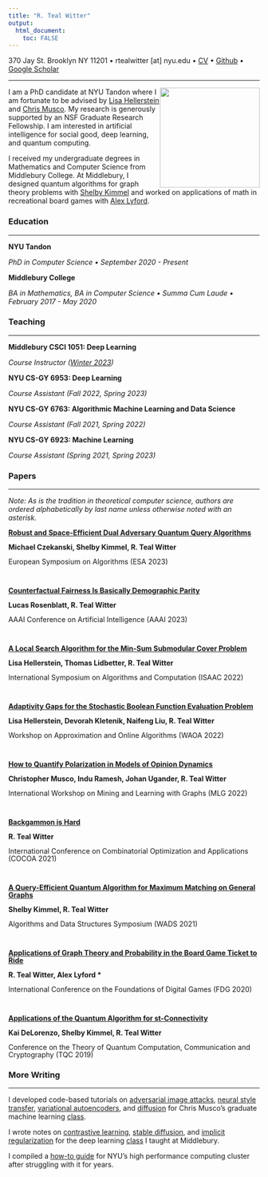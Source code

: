```yaml
---
title: "R. Teal Witter"
output: 
  html_document:
    toc: FALSE
---
```


370 Jay St. Brooklyn NY 11201 • rtealwitter [at] nyu.edu • [CV](files/cv.pdf) • [Github](https://github.com/rtealwitter) • [Google Scholar](https://scholar.google.com/citations?user=B2hIq-cAAAAJ&hl=en)

___ 

<img src="files/headshot.jpeg" style="float: right" width="200" />
I am a PhD candidate at NYU Tandon where I am fortunate to be advised 
by [Lisa Hellerstein](https://cse.engineering.nyu.edu/~hstein/) and [Chris Musco](https://www.chrismusco.com/). 
My research is generously supported by an NSF Graduate Research Fellowship. 
I am interested in artificial intelligence for social good, deep learning, and quantum computing.

I received my undergraduate degrees in Mathematics and Computer Science from Middlebury College.
At Middlebury, I designed quantum algorithms for graph theory problems with [Shelby Kimmel](http://shelbykimmel.com/)
and worked on applications of math in recreational board games with [Alex Lyford](https://www.middlebury.edu/academics/math/faculty/node/550503).

### Education

--- 

**NYU Tandon**

*PhD in Computer Science • September 2020 - Present*

**Middlebury College**

*BA in Mathematics, BA in Computer Science • Summa Cum Laude • February 2017 - May 2020*


### Teaching

---

**Middlebury CSCI 1051: Deep Learning**

*Course Instructor ([Winter 2023](https://www.rtealwitter.com/deeplearning2023/))*

**NYU CS-GY 6953: Deep Learning**

*Course Assistant (Fall 2022, Spring 2023)*

**NYU CS-GY 6763: Algorithmic Machine Learning and Data Science**

*Course Assistant (Fall 2021, Spring 2022)*

**NYU CS-GY 6923: Machine Learning**

*Course Assistant (Spring 2021, Spring 2023)*

### Papers

---

*Note: As is the tradition in theoretical computer science, authors are ordered alphabetically by last name unless otherwise noted with an asterisk.*

<div style="line-height:15px;">
**[Robust and Space-Efficient Dual Adversary Quantum Query Algorithms](https://arxiv.org/abs/2306.15040)**

**Michael Czekanski, Shelby Kimmel, R. Teal Witter**

European Symposium on Algorithms (ESA 2023)

<br/>


**[Counterfactual Fairness Is Basically Demographic Parity](https://arxiv.org/abs/2208.03843)**

**Lucas Rosenblatt, R. Teal Witter**

AAAI Conference on Artificial Intelligence (AAAI 2023)

<br/>

**[A Local Search Algorithm for the Min-Sum Submodular Cover Problem](https://arxiv.org/abs/2209.03054)**

**Lisa Hellerstein, Thomas Lidbetter, R. Teal Witter**

International Symposium on Algorithms and Computation (ISAAC 2022)

<br/>

**[Adaptivity Gaps for the Stochastic Boolean Function Evaluation Problem](https://arxiv.org/abs/2208.03810)**

**Lisa Hellerstein, Devorah Kletenik, Naifeng Liu, R. Teal Witter**

Workshop on Approximation and Online Algorithms (WAOA 2022)

<br/>

**[How to Quantify Polarization in Models of Opinion Dynamics](https://arxiv.org/abs/2110.11981)**

**Christopher Musco, Indu Ramesh, Johan Ugander, R. Teal Witter**

International Workshop on Mining and Learning with Graphs (MLG 2022)

<br/>

**[Backgammon is Hard](https://arxiv.org/abs/2106.16172)**

**R. Teal Witter**

International Conference on Combinatorial Optimization and Applications (COCOA 2021)

<br/>

**[A Query-Efficient Quantum Algorithm for Maximum Matching on General Graphs](https://arxiv.org/abs/2010.02324)**

**Shelby Kimmel, R. Teal Witter**

Algorithms and Data Structures Symposium (WADS 2021)

<br/>

**[Applications of Graph Theory and Probability in the Board Game Ticket to Ride](https://dl.acm.org/doi/10.1145/3402942.3402963)**

**R. Teal Witter, Alex Lyford \***

International Conference on the Foundations of Digital Games (FDG 2020)

<br/>

**[Applications of the Quantum Algorithm for st-Connectivity](https://arxiv.org/abs/1904.05995)**

**Kai DeLorenzo, Shelby Kimmel, R. Teal Witter**

Conference on the Theory of Quantum Computation, Communication and Cryptography (TQC 2019)

</div>

### More Writing

--- 

I developed code-based tutorials on [adversarial image attacks](https://github.com/rtealwitter/dl-demos/blob/217fb01a7f2c3b15f0d7f72a00235016afbd9c4c/generative/Adversarial%20Image%20Classification.ipynb), [neural style transfer](https://github.com/rtealwitter/dl-demos/blob/217fb01a7f2c3b15f0d7f72a00235016afbd9c4c/generative/Neural%20Style%20Transfer.ipynb), [variational autoencoders](https://github.com/rtealwitter/dl-demos/blob/217fb01a7f2c3b15f0d7f72a00235016afbd9c4c/generative/Image%20Reconstruction.ipynb), and [diffusion](https://github.com/rtealwitter/dl-demos/blob/217fb01a7f2c3b15f0d7f72a00235016afbd9c4c/generative/Diffusion.ipynb) for Chris Musco's graduate machine learning [class](https://www.chrismusco.com/machinelearning2023_grad/).

I wrote notes on 
[contrastive learning](https://www.rtealwitter.com/deeplearning2023/contrastive.html), 
[stable diffusion](https://www.rtealwitter.com/deeplearning2023/diffusion.html), and 
[implicit regularization](https://www.rtealwitter.com/deeplearning2023/regularization.html)
for the deep learning [class](https://www.rtealwitter.com/deeplearning2023/) I taught at Middlebury.

I compiled a [how-to guide](hpc.html) for NYU's high performance computing cluster after struggling with it for years.

<br/>